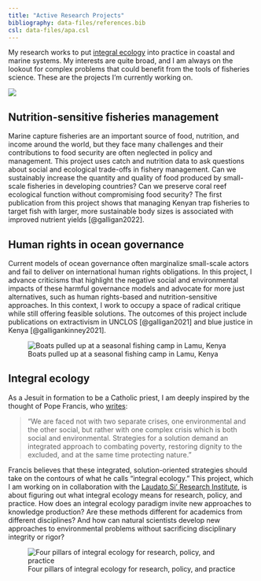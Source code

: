 ```yaml
---
title: "Active Research Projects"
bibliography: data-files/references.bib
csl: data-files/apa.csl
---
```


My research works to put [integral ecology](https://lsri.campion.ox.ac.uk/node/1628) into practice in coastal and marine systems. My interests are quite broad, and I am always on the lookout for complex problems that could benefit from the tools of fisheries science. These are the projects I'm currently working on.

![](data-files/sayidi.jpg)

## Nutrition-sensitive fisheries management

Marine capture fisheries are an important source of food, nutrition, and income around the world, but they face many challenges and their contributions to food security are often neglected in policy and management. This project uses catch and nutrition data to ask questions about social and ecological trade-offs in fishery management. Can we sustainably increase the quantity and quality of food produced by small-scale fisheries in developing countries? Can we preserve coral reef ecological function without compromising food security? The first publication from this project shows that managing Kenyan trap fisheries to target fish with larger, more sustainable body sizes is associated with improved nutrient yields [@galligan2022].

## Human rights in ocean governance

Current models of ocean governance often marginalize small-scale actors and fail to deliver on international human rights obligations. In this project, I advance criticisms that highlight the negative social and environmental impacts of these harmful governance models and advocate for more just alternatives, such as human rights-based and nutrition-sensitive approaches. In this context, I work to occupy a space of radical critique while still offering feasible solutions. The outcomes of this project include publications on extractivism in UNCLOS [@galligan2021] and blue justice in Kenya [@galligankinney2021].

![Boats pulled up at a seasonal fishing camp in Lamu, Kenya](data-files/fishingcamplamu.jpg)

## Integral ecology

As a Jesuit in formation to be a Catholic priest, I am deeply inspired by the thought of Pope Francis, who [writes](https://www.vatican.va/content/francesco/en/encyclicals/documents/papa-francesco_20150524_enciclica-laudato-si.html):

> "We are faced not with two separate crises, one environmental and the other social, but rather with one complex crisis which is both social and environmental. Strategies for a solution demand an integrated approach to combating poverty, restoring dignity to the excluded, and at the same time protecting nature."

Francis believes that these integrated, solution-oriented strategies should take on the contours of what he calls "integral ecology." This project, which I am working on in collaboration with the [Laudato Si' Research Institute](https://lsri.campion.ox.ac.uk/), is about figuring out what integral ecology means for research, policy, and practice. How does an integral ecology paradigm invite new approaches to knowledge production? Are these methods different for academics from different disciplines? And how can natural scientists develop new approaches to environmental problems without sacrificing disciplinary integrity or rigor?

![Four pillars of integral ecology for research, policy, and practice](data-files/integralecology.png)



